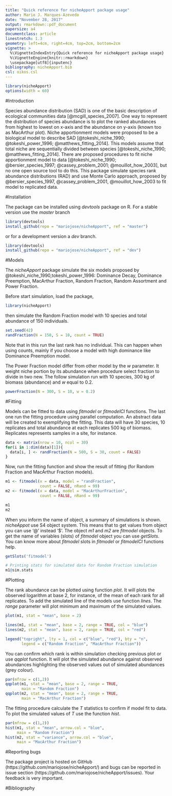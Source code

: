 ```yaml
---
title: "Quick reference for nicheApport package usage"
author: Mario J. Marques-Azevedo
date: "November 28, 2017"
output: rmarkdown::pdf_document
papersize: a4
documentclass: article
linestretch: 1.3
geometry: left=4cm, right=4cm, top=2cm, bottom=2cm
vignette: >
  %\VignetteIndexEntry{Quick reference for nicheApport package usage}
  %\VignetteEngine{knitr::rmarkdown}
  \usepackage[utf8]{inputenc}
bibliography: nicheApport.bib
csl: oikos.csl
---
```

<!--\bibliography{nicheApport.bib}-->

```r
library(nicheApport)
options(width = 60)
```

#Introduction

Species abundance distribution (SAD) is one of the basic description of ecological communities data [@mcgill_species_2007]. One way to represent the distribution of species abundance is to plot the ranked abundances from highest to lowest on x-axis and the abundance on y-axis (known too as MacArthur plot). Niche apportionment models were proposed to be a biological model to describe SAD [@tokeshi_niche_1990; @tokeshi_power_1996; @matthews_fitting_2014]. This models assume that total niche are sequentially divided between species [@tokeshi_niche_1990; @matthews_fitting_2014]. There are proposed procedures to fit niche apportionment model to data [@tokeshi_niche_1990; @bersier_species_1997; @cassey_problem_2001; @mouillot_how_2003], but no one open source tool to do this. This package simulate species rank abundance distributions (RAD) and use Monte Carlo approach, proposed by @bersier_species_1997, @cassey_problem_2001, @mouillot_how_2003 to fit model to replicated data.


#Installation

The package can be installed using _devtools_ package on R. For a stable version use the _master_ branch

```r
library(devtools)
install_github(repo = "mariojose/nicheApport", ref = "master")
```

or for a development version a _dev_ branch.

```r
library(devtools)
install_github(repo = "mariojose/nicheApport", ref = "dev")
```


#Models

The _nicheApport_ package simulate the six models proposed by @tokeshi_niche_1990,tokeshi_power_1996: Dominance Decay, Dominance Preemption, MacArthur Fraction, Random Fraction, Random Assortment and Power Fraction.

Before start simulation, load the package,

```r
library(nicheApport)
```

then simulate the Random Fraction model with 10 species and total abundance of 150 individuals.

```r
set.seed(42)
randFraction(N = 150, S = 10, count = TRUE)
```

Note that in this run the last rank has no individual. This can happen when using counts, mainly if you choose a model with high dominance like Dominance Preemption model.

The Power Fraction model differ from other model by the _w_ parameter. It weight niche portion by its abundance when procedure select fraction to divide in two new. The follow simulation run with 10 species, 300 kg of biomass (abundance) and _w_ equal to 0.2.

```r
powerFraction(N = 300, S = 10, w = 0.2)
```

#Fitting

Models can be fitted to data using _fitmodel_ or _fitmodelCl_ functions. The last one run the fitting procedure using parallel computation. An abstract data will be created to exemplifying the fitting. This data will have 30 species, 10 replicates and total abundance at each replicates 500 kg of biomass. Replicates represents samples in a site, for instance.

```r
data <- matrix(nrow = 10, ncol = 30)
for(i in 1:dim(data)[1]){
  data[i, ] <- randFraction(N = 500, S = 30, count = FALSE)
}
```

Now, run the fitting function and show the result of fitting (for Random Fraction and MacArthur Fraction models).

```r
m1 <- fitmodel(x = data, model = "randFraction", 
               count = FALSE, nRand = 99)
m2 <- fitmodel(x = data, model = "MacArthurFraction", 
               count = FALSE, nRand = 99)

m1
m2
```

When you inform the name of object, a summary of simulations is shown. _nicheAppot_ use S4 object system. This means that to get values from object you can use '@' instead '$'. The object _m1_ and _m2_ are _fitmodel_ objects. To get the name of variables (slots) of _fitmodel_ object you can use _getSlots_. You can know more about _fitmodel_ slots in _fitmodel_ or _fitmodelCl_ functions help.

```r
getSlots('fitmodel')

# Printing stats for simulated data for Random Fraction simulation
m1@sim.stats
```

#Plotting

The rank abundance can be plotted using function _plot_. It will plots the observed logarithm at base 2, for instance, of the mean of each rank for all replicates. To add the simulated line of the models use function _lines_. The _range_ parameter will plot minimum and maximum of the simulated values.

```r
plot(m1, stat = "mean", base = 2)

lines(m1, stat = "mean", base = 2, range = TRUE, col = "blue")
lines(m2, stat = "mean", base = 2, range = TRUE, col = "red")

legend("topright", lty = 1, col = c("blue", "red"), bty = "n",
       legend = c("Random Fraction", "MacArthur Fraction"))
```

You can confirm which rank is within simulation checking previous plot or use _qqplot_ function. It will plot the simulated abundance against observed abundances highlighting the observed values out of simulated abundances (grey colour).

```r
par(mfrow = c(1,2))
qqplot(m1, stat = "mean", base = 2, range = TRUE, 
       main = "Random Fraction")
qqplot(m2, stat = "mean", base = 2, range = TRUE, 
       main = "MacArthur Fraction")
```

The fitting procedure calculate the _T_ statistics to confirm if model fit to data. To plot the simulated values of _T_ use the function _hist_.

```r
par(mfrow = c(1,2))
hist(m1, stat = "mean", arrow.col = "blue", 
     main = "Random Fraction")
hist(m2, stat = "variance", arrow.col = "blue", 
     main = "MacArthur Fraction")
```

#Reporting bugs

The package project is hosted on GitHub (https://github.com/mariojose/nicheApport/) and bugs can be reported in issue section (https://github.com/mariojose/nicheApport/issues). Your feedback is very important.

#Bibliography

